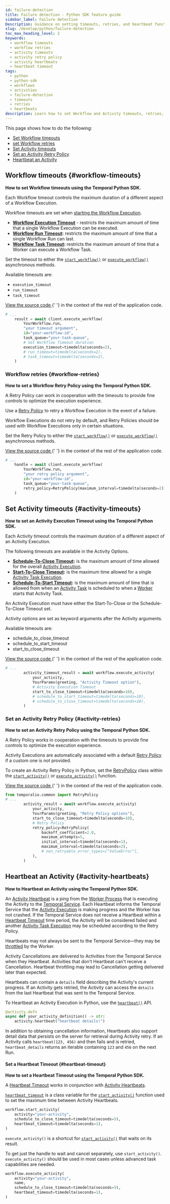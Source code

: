 ```yaml
---
id: failure-detection
title: Failure detection - Python SDK feature guide
sidebar_label: Failure detection
Description: Guidance on setting timeouts, retries, and heartbeat functionality for Workflows and Activities in Python with Temporal.
slug: /develop/python/failure-detection
toc_max_heading_level: 2
keywords:
  - workflow timeouts
  - workflow retries
  - activity timeouts
  - activity retry policy
  - activity heartbeats
  - heartbeat timeout
tags:
  - python
  - python-sdk
  - workflows
  - activities
  - failure-detection
  - timeouts
  - retries
  - heartbeats
description: Learn how to set Workflow and Activity timeouts, retries, retry policies, and heartbeats using the Temporal Python SDK to optimize execution and ensure reliability.
---
```


This page shows how to do the following:

- [Set Workflow timeouts](#workflow-timeouts)
- [set Workflow retries](#workflow-retries)
- [Set Activity timeouts](#activity-timeouts)
- [Set an Activity Retry Policy](#activity-retries)
- [Heartbeat an Activity](#activity-heartbeats)

## Workflow timeouts {#workflow-timeouts}

**How to set Workflow timeouts using the Temporal Python SDK.**

Each Workflow timeout controls the maximum duration of a different aspect of a Workflow Execution.

Workflow timeouts are set when [starting the Workflow Execution](#workflow-timeouts).

- **[Workflow Execution Timeout](/encyclopedia/detecting-workflow-failures#workflow-execution-timeout)** - restricts the maximum amount of time that a single Workflow Execution can be executed.
- **[Workflow Run Timeout](/encyclopedia/detecting-workflow-failures#workflow-run-timeout):** restricts the maximum amount of time that a single Workflow Run can last.
- **[Workflow Task Timeout](/encyclopedia/detecting-workflow-failures#workflow-task-timeout):** restricts the maximum amount of time that a Worker can execute a Workflow Task.

Set the timeout to either the [`start_workflow()`](https://python.temporal.io/temporalio.client.Client.html#start_workflow) or [`execute_workflow()`](https://python.temporal.io/temporalio.client.Client.html#execute_workflow) asynchronous methods.

Available timeouts are:

- `execution_timeout`
- `run_timeout`
- `task_timeout`

<div class="copycode-notice-container">
  <a href="https://github.com/temporalio/documentation/blob/main/sample-apps/python/workflow_timeouts_retries/workflows_dacx.py">
    View the source code
  </a>{' '}
  in the context of the rest of the application code.
</div>

```python
# ...
    result = await client.execute_workflow(
        YourWorkflow.run,
        "your timeout argument",
        id="your-workflow-id",
        task_queue="your-task-queue",
        # Set Workflow Timeout duration
        execution_timeout=timedelta(seconds=2),
        # run_timeout=timedelta(seconds=2),
        # task_timeout=timedelta(seconds=2),
    )
```

### Workflow retries {#workflow-retries}

**How to set a Workflow Retry Policy using the Temporal Python SDK.**

A Retry Policy can work in cooperation with the timeouts to provide fine controls to optimize the execution experience.

Use a [Retry Policy](/encyclopedia/retry-policies) to retry a Workflow Execution in the event of a failure.

Workflow Executions do not retry by default, and Retry Policies should be used with Workflow Executions only in certain situations.

Set the Retry Policy to either the [`start_workflow()`](https://python.temporal.io/temporalio.client.Client.html#start_workflow) or [`execute_workflow()`](https://python.temporal.io/temporalio.client.Client.html#execute_workflow) asynchronous methods.

<div class="copycode-notice-container">
  <a href="https://github.com/temporalio/documentation/blob/main/sample-apps/python/workflow_timeouts_retries/workflows_dacx.py">
    View the source code
  </a>{' '}
  in the context of the rest of the application code.
</div>

```python
# ...
    handle = await client.execute_workflow(
        YourWorkflow.run,
        "your retry policy argument",
        id="your-workflow-id",
        task_queue="your-task-queue",
        retry_policy=RetryPolicy(maximum_interval=timedelta(seconds=2)),
    )
```

## Set Activity timeouts {#activity-timeouts}

**How to set an Activity Execution Timeout using the Temporal Python SDK.**

Each Activity timeout controls the maximum duration of a different aspect of an Activity Execution.

The following timeouts are available in the Activity Options.

- **[Schedule-To-Close Timeout](/encyclopedia/detecting-activity-failures#schedule-to-close-timeout):** is the maximum amount of time allowed for the overall [Activity Execution](/activities#activity-execution).
- **[Start-To-Close Timeout](/encyclopedia/detecting-activity-failures#start-to-close-timeout):** is the maximum time allowed for a single [Activity Task Execution](/workers#activity-task-execution).
- **[Schedule-To-Start Timeout](/encyclopedia/detecting-activity-failures#schedule-to-start-timeout):** is the maximum amount of time that is allowed from when an [Activity Task](/workers#activity-task) is scheduled to when a [Worker](/workers#worker) starts that Activity Task.

An Activity Execution must have either the Start-To-Close or the Schedule-To-Close Timeout set.

Activity options are set as keyword arguments after the Activity arguments.

Available timeouts are:

- schedule_to_close_timeout
- schedule_to_start_timeout
- start_to_close_timeout

<div class="copycode-notice-container">
  <a href="https://github.com/temporalio/documentation/blob/main/sample-apps/python/activity_timeouts_retires/your_workflows_dacx.py">
    View the source code
  </a>{' '}
  in the context of the rest of the application code.
</div>

```python
# ...
        activity_timeout_result = await workflow.execute_activity(
            your_activity,
            YourParams(greeting, "Activity Timeout option"),
            # Activity Execution Timeout
            start_to_close_timeout=timedelta(seconds=10),
            # schedule_to_start_timeout=timedelta(seconds=10),
            # schedule_to_close_timeout=timedelta(seconds=10),
        )
```

### Set an Activity Retry Policy {#activity-retries}

**How to set an Activity Retry Policy using the Temporal Python SDK.**

A Retry Policy works in cooperation with the timeouts to provide fine controls to optimize the execution experience.

Activity Executions are automatically associated with a default [Retry Policy](/encyclopedia/retry-policies) if a custom one is not provided.

To create an Activity Retry Policy in Python, set the [RetryPolicy](https://python.temporal.io/temporalio.common.RetryPolicy.html) class within the [`start_activity()`](https://python.temporal.io/temporalio.workflow.html#start_activity) or [`execute_activity()`](https://python.temporal.io/temporalio.workflow.html#execute_activity) function.

<div class="copycode-notice-container">
  <a href="https://github.com/temporalio/documentation/blob/main/sample-apps/python/activity_timeouts_retires/your_workflows_dacx.py">
    View the source code
  </a>{' '}
  in the context of the rest of the application code.
</div>

```python
from temporalio.common import RetryPolicy
# ...
        activity_result = await workflow.execute_activity(
            your_activity,
            YourParams(greeting, "Retry Policy options"),
            start_to_close_timeout=timedelta(seconds=10),
            # Retry Policy
            retry_policy=RetryPolicy(
                backoff_coefficient=2.0,
                maximum_attempts=5,
                initial_interval=timedelta(seconds=1),
                maximum_interval=timedelta(seconds=2),
                # non_retryable_error_types=["ValueError"],
            ),
        )
```

## Heartbeat an Activity {#activity-heartbeats}

**How to Heartbeat an Activity using the Temporal Python SDK.**

An [Activity Heartbeat](/encyclopedia/detecting-activity-failures#activity-heartbeat) is a ping from the [Worker Process](/workers#worker-process) that is executing the Activity to the [Temporal Service](/clusters).
Each Heartbeat informs the Temporal Service that the [Activity Execution](/activities#activity-execution) is making progress and the Worker has not crashed.
If the Temporal Service does not receive a Heartbeat within a [Heartbeat Timeout](/encyclopedia/detecting-activity-failures#heartbeat-timeout) time period, the Activity will be considered failed and another [Activity Task Execution](/workers#activity-task-execution) may be scheduled according to the Retry Policy.

Heartbeats may not always be sent to the Temporal Service—they may be [throttled](/encyclopedia/detecting-activity-failures#throttling) by the Worker.

Activity Cancellations are delivered to Activities from the Temporal Service when they Heartbeat. Activities that don't Heartbeat can't receive a Cancellation.
Heartbeat throttling may lead to Cancellation getting delivered later than expected.

Heartbeats can contain a `details` field describing the Activity's current progress.
If an Activity gets retried, the Activity can access the `details` from the last Heartbeat that was sent to the Temporal Service.

To Heartbeat an Activity Execution in Python, use the [`heartbeat()`](https://python.temporal.io/temporalio.activity.html#heartbeat) API.

```python
@activity.defn
async def your_activity_definition() -> str:
    activity.heartbeat("heartbeat details!")
```

In addition to obtaining cancellation information, Heartbeats also support detail data that persists on the server for retrieval during Activity retry.
If an Activity calls `heartbeat(123, 456)` and then fails and is retried, `heartbeat_details` returns an iterable containing `123` and `456` on the next Run.

#### Set a Heartbeat Timeout {#heartbeat-timeout}

**How to set a Heartbeat Timeout using the Temporal Python SDK.**

A [Heartbeat Timeout](/encyclopedia/detecting-activity-failures#heartbeat-timeout) works in conjunction with [Activity Heartbeats](/encyclopedia/detecting-activity-failures#activity-heartbeat).

[`heartbeat_timeout`](https://python.temporal.io/temporalio.worker.StartActivityInput.html#heartbeat_timeout) is a class variable for the [`start_activity()`](https://python.temporal.io/temporalio.workflow.html#start_activity) function used to set the maximum time between Activity Heartbeats.

```python
workflow.start_activity(
    activity="your-activity",
    schedule_to_close_timeout=timedelta(seconds=5),
    heartbeat_timeout=timedelta(seconds=1),
)
```

`execute_activity()` is a shortcut for [`start_activity()`](https://python.temporal.io/temporalio.workflow.html#start_activity) that waits on its result.

To get just the handle to wait and cancel separately, use `start_activity()`. `execute_activity()` should be used in most cases unless advanced task capabilities are needed.

```python
workflow.execute_activity(
    activity="your-activity",
    name,
    schedule_to_close_timeout=timedelta(seconds=5),
    heartbeat_timeout=timedelta(seconds=1),
)
```
